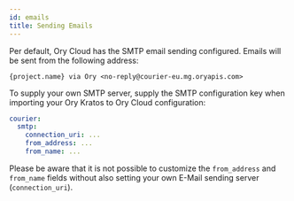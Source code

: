 ```yaml
---
id: emails
title: Sending Emails
---
```


Per default, Ory Cloud has the SMTP email sending configured. Emails will be
sent from the following address:

```
{project.name} via Ory <no-reply@courier-eu.mg.oryapis.com>
```

To supply your own SMTP server, supply the SMTP configuration key when importing
your Ory Kratos to Ory Cloud configuration:

```yaml
courier:
  smtp:
    connection_uri: ...
    from_address: ...
    from_name: ...
```

Please be aware that it is not possible to customize the `from_address` and
`from_name` fields without also setting your own E-Mail sending server
(`connection_uri`).
